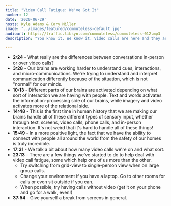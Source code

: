 ```yaml
---
title: "Video Call Fatigue: We've Got It"
number: 12
date: '2020-06-29'
hosts: Kyle Adams & Cory Miller
image: "../images/featured/commuteless-default.jpg"
audiourl: https://traffic.libsyn.com/commuteless/commuteless-012.mp3
description: "You know it. We know it. Video calls are here and they are in abundance. Whether it's for work, family, friends, or something else entirely, we are finding ourselves in front of our screens and on video calls more than ever before. On today's episode we talk about the impact that the increase in video calls is having on us and discuss some practical ways you can give yourself, your eyes, and your mind, some much needed recuperation."

---
```


- **2:24** - What really are the differences between conversations in-person or over video calls?
- **3:28** - Our brains are working harder to understand cues, interactions, and micro-communications. We're trying to understand and interpret communication differently because of the situation, which is not "normal" for our minds.
- **10:13** - Different parts of our brains are activated depending on what sort of interaction we are having with people. Text and words activates the information-processing side of our brains, while imagery and video activates more of the relational side.
- **14:48** - This is the first time in human history that we are making our brains handle all of these different types of sensory input, whether through text, screens, video calls, phone calls, and in-person interaction. It's not weird that it's hard to handle all of these things!
- **15:49** - In a more positive light, the fact that we have the ability to connect with people all around the world from the safety of our homes is truly incredible.
- **17:31** - We talk a bit about how many video calls we're on and what sort.
- **23:13** - There are a few things we've started to do to help deal with video call fatigue, some which help one of us more than the other.
    - Try switching from grid-view to single-person view when on large group calls.
    - Change your environment if you have a laptop. Go to other rooms for calls or even sit outside if you can.
    - When possible, try having calls without video (get it on your phone and go for a walk, even!)
- **37:54** - Give yourself a break from screens in general.